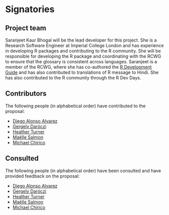 # Signatories
<!-- 
This section provides the ISC with a view of the support received from the community for a proposal. Acceptance isn't predicated on popularity but community acceptance is important.  Willingness to accept outside input is also a good marker for project delivery. 

An optional section would be for R-Core signatories where changes to R are proposed.
-->

## Project team
<!-- 
Who are the people responsible for actually delivering the project if the proposal gets accepted and are already signed up and rearing to go?
-->

Saranjeet Kaur Bhogal will be the lead developer for this project. She is a Research Software Engineer at Imperial College London and has experience in developing R packages and contributing to the R community. She will be responsible for developing the R package and coordinating with the RCWG to ensure that the glossary is consistent across languages. Saranjeet is a member of the RCWG, where she has co-authored the [R Development Guide](https://contributor.r-project.org/rdevguide/) and has also contributed to translations of R message to Hindi. She has also contributed to the R community through the R Dev Days.

## Contributors
<!-- 
Who are the people who have actively helped with this proposal but won't necessarily be on the core project team later?
-->

The following people (in alphabetical order) have contributed to the proposal:

- [Diego Alonso Alvarez](https://profiles.imperial.ac.uk/d.alonso-alvarez)
- [Gergely Daróczi](https://daroczig.github.io/)
- [Heather Turner](https://warwick.ac.uk/fac/sci/statistics/staff/academic-research/turner/)
- [Maëlle Salmon](https://masalmon.eu/)
- [Michael Chirico](https://github.com/michaelchirico)

## Consulted
<!-- 
Who has been given the opportunity to provide feedback on the proposal? This should include any R Consortium & ISC members who the proposal has been discussed with.
-->

The following people (in alphabetical order) have been consulted and have provided feedback on the proposal:

- [Diego Alonso Alvarez](https://profiles.imperial.ac.uk/d.alonso-alvarez)
- [Gergely Daróczi](https://daroczig.github.io/)
- [Heather Turner](https://warwick.ac.uk/fac/sci/statistics/staff/academic-research/turner/)
- [Maëlle Salmon](https://masalmon.eu/)
- [Michael Chirico](https://github.com/michaelchirico)

